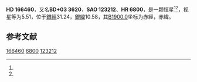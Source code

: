 {{Starbox begin
| name = HD 166460
}}
{{Starbox observe
| epoch = [[J2000.0|J2000.0]]
| constell = {{星座名待查}}<ref name=SIMBAD>{{cite web
 | url=http://simbad.u-strasbg.fr/simbad/sim-id?Ident=HR+6800
 | title=Pulsating variable Star
 | publisher=Centre de Données astronomiques de Strasbourg
 | work=SIMBAD
 | accessdate=2012-07-13
 | archive-date=2016-03-19
 | archive-url=https://web.archive.org/web/20160319033657/http://simbad.u-strasbg.fr/simbad/sim-id?Ident=HR+6800
 | dead-url=no
 }}</ref><ref name=DATA>{{cite web
 | url=http://vizier.u-strasbg.fr/viz-bin/VizieR-5?-out.add=.&-source=5050&-corr=PK=HR&-out.max=9999&HR=6800
 | title=VizieR Detailed Page
 | accessdate=2012-07-13
 | archive-date=2016-03-04
 | archive-url=https://web.archive.org/web/20160304222922/http://vizier.u-strasbg.fr/viz-bin/VizieR-5?-out.add=.&-source=5050&-corr=PK=HR&-out.max=9999&HR=6800
 | dead-url=no
 }}</ref>
| 星官 = 
| ra = {{RA|18|10|40.3}}<ref name=SIMBAD /><ref name=DATA />
| dec = {{DEC|+3|19|27}}<ref name=SIMBAD /><ref name=DATA />
| appmag_v = 5.51<ref name=SIMBAD /><ref name=DATA />
}}
{{Starbox character
| class = K2III<ref name=SIMBAD /><ref name=DATA />
| b-v = 1.19<ref name=SIMBAD /><ref name=DATA />
| u-b = 1.22<ref name=SIMBAD /><ref name=DATA />
| r-i = 0.61<ref name=SIMBAD /><ref name=DATA />
| variable = 
}}
{{Starbox astrometry
| radial_v = 1.22
| prop_mo_ra = 10
| parallax = 
| p_error = 
}}
{{Starbox catalog
| names =BD+03 3620，[[SAO星表|SAO]] 123212，[[HD星表|HD]] 166460，[[HR星表|HR]] 6800}}
{{Starbox reference |Simbad=HR+6800}}
{{Starbox end}}

'''HD 166460'''，又名'''BD+03 3620'''，'''SAO 123212'''、'''HR 6800'''，是一颗恒星<ref name=SIMBAD /><ref name=DATA />，视星等为5.51，位于[[銀道座標系|銀經]]31.24，[[銀道座標系|銀緯]]10.58，其[[B1900.0|B1900.0]]坐标为赤經{{RA|18|5|40.5}}，赤緯{{DEC|+3|10.58|16}}。

== 参考文献 ==
{{reflist}}

{{star-stub}}

[[Category:HD和HDE天體|166460]]
[[Category:HR天體|6800]]
[[Category:SAO天體|123212]]